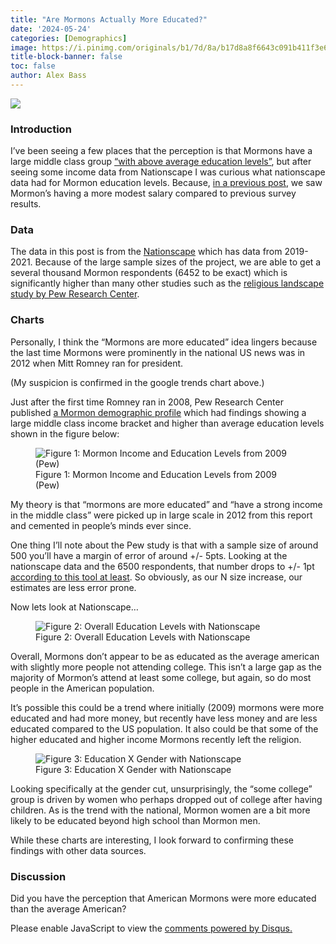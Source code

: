 ```yaml
---
title: "Are Mormons Actually More Educated?"
date: '2024-05-24'
categories: [Demographics]
image: https://i.pinimg.com/originals/b1/7d/8a/b17d8a8f6643c091b411f3e6e8d5430f.jpg
title-block-banner: false
toc: false
author: Alex Bass
---
```

![](https://i.pinimg.com/originals/b1/7d/8a/b17d8a8f6643c091b411f3e6e8d5430f.jpg){fig-align="center"}

### Introduction

I've been seeing a few places that the perception is that Mormons have a large middle class group ["with above average education levels"](https://www.americansurveycenter.org/newsletter/trumps-problem-with-mormon-voters-is-getting-worse/), but after seeing some income data from Nationscape I was curious what nationscape data had for Mormon education levels. Because, [in a previous post](/./posts/income_myth/index.qmd), we saw Mormon's having a more modest salary compared to previous survey results.

### Data
The data in this post is from the [Nationscape](https://www.voterstudygroup.org/nationscape) which has data from 2019-2021. Because of the large sample sizes of the project, we are able to get a several thousand Mormon respondents (6452 to be exact) which is significantly higher than many other studies such as the [religious landscape study by Pew Research Center](https://www.pewresearch.org/religious-landscape-study/database/). 

### Charts

Personally, I think the "Mormons are more educated" idea lingers because the last time Mormons were prominently in the national US news was in 2012 when Mitt Romney ran for president.

<script type="text/javascript" src="https://ssl.gstatic.com/trends_nrtr/3728_RC01/embed_loader.js"></script> <script type="text/javascript"> trends.embed.renderExploreWidget("TIMESERIES", {"comparisonItem":[{"keyword":"Mormon","geo":"US","time":"2004-01-01 2024-06-17"}],"category":0,"property":""}, {"exploreQuery":"date=all&geo=US&q=Mormon&hl=en","guestPath":"https://trends.google.com:443/trends/embed/"}); </script>

(My suspicion is confirmed in the google trends chart above.) 

Just after the first time Romney ran in 2008, Pew Research Center published [a Mormon demographic profile](https://www.pewresearch.org/religion/2009/07/24/a-portrait-of-mormons-in-the-us/) which had findings showing a large middle class income bracket and higher than average education levels shown in the figure below:

![Figure 1: Mormon Income and Education Levels from 2009 (Pew)](https://assets.pewresearch.org/wp-content/uploads/sites/11/2012/07/Mormons6.gif)

My theory is that "mormons are more educated" and "have a strong income in the middle class" were picked up in large scale in 2012 from this report and cemented in people's minds ever since.

One thing I'll note about the Pew study is that with a sample size of around 500 you'll have a margin of error of around +/- 5pts. Looking at the nationscape data and the 6500 respondents, that number drops to +/- 1pt [according to this tool at least](https://www.surveymonkey.com/mp/margin-of-error-calculator/). So obviously, as our N size increase, our estimates are less error prone.

Now lets look at Nationscape...

![Figure 2: Overall Education Levels with Nationscape](chart4-1.png)

Overall, Mormons don't appear to be as educated as the average american with slightly more people not attending college. This isn't a large gap as the majority of Mormon's attend at least some college, but again, so do most people in the American population.

It's possible this could be a trend where initially (2009) mormons were more educated and had more money, but recently have less money and are less educated compared to the US population. It also could be that some of the higher educated and higher income Mormons recently left the religion.

![Figure 3: Education X Gender with Nationscape](Chart_4.png)

Looking specifically at the gender cut, unsurprisingly, the "some college" group is driven by women who perhaps dropped out of college after having children. As is the trend with the national, Mormon women are a bit more likely to be educated beyond high school than Mormon men.

While these charts are interesting, I look forward to confirming these findings with other data sources.

### Discussion

Did you have the perception that American Mormons were more educated than the average American? 

<div id="disqus_thread"></div>
<script>
    /**
    *  RECOMMENDED CONFIGURATION VARIABLES: EDIT AND UNCOMMENT THE SECTION BELOW TO INSERT DYNAMIC VALUES FROM YOUR PLATFORM OR CMS.
    *  LEARN WHY DEFINING THESE VARIABLES IS IMPORTANT: https://disqus.com/admin/universalcode/#configuration-variables    */
    var disqus_config = function () {
    this.page.url = "https://mormonmetrics.com/posts/political_affiliation/";  // Replace PAGE_URL with your page's canonical URL variable
    this.page.identifier = "political_affiliation"; // Replace PAGE_IDENTIFIER with your page's unique identifier variable
    };

    (function() { // DON'T EDIT BELOW THIS LINE
    var d = document, s = d.createElement('script');
    s.src = 'https://www-mormonmetrics-com.disqus.com/embed.js';
    s.setAttribute('data-timestamp', +new Date());
    (d.head || d.body).appendChild(s);
    })();
</script>
<noscript>Please enable JavaScript to view the <a href="https://disqus.com/?ref_noscript">comments powered by Disqus.</a></noscript>
